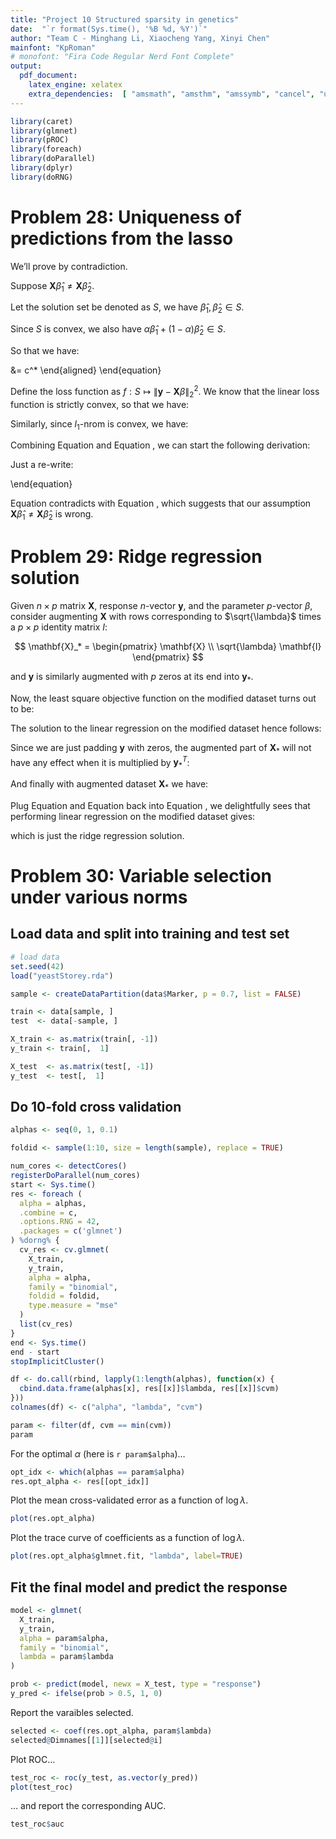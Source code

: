 ```yaml
---
title: "Project 10 Structured sparsity in genetics"
date:  "`r format(Sys.time(), '%B %d, %Y')`"
author: "Team C - Minghang Li, Xiaocheng Yang, Xinyi Chen"
mainfont: "KpRoman"
# monofont: "Fira Code Regular Nerd Font Complete"
output:
  pdf_document:
    latex_engine: xelatex
    extra_dependencies:  [ "amsmath", "amsthm", "amssymb", "cancel", "unicode-math" ]
---
```


```r
library(caret)
library(glmnet)
library(pROC)
library(foreach)
library(doParallel)
library(dplyr)
library(doRNG)
```

# Problem 28: Uniqueness of predictions from the lasso

We'll prove by contradiction.

Suppose $\mathbf{X} \hat{\beta}_1 \neq \mathbf{X} \hat{\beta}_2$.

Let the solution set be denoted as $S$, we have $\hat{\beta}_1, \hat{\beta}_2 \in S$.

Since $S$ is convex, we also have $\alpha\hat{\beta}_1 + (1 - \alpha)\hat{\beta}_2 \in S$.

So that we have:

\begin{equation} \label{eq:1}
\begin{aligned}
\frac{1}{2}
\left\lVert\
  \mathbf{y} - \mathbf{X} \left(
    \alpha\hat{\beta}_1 + (1 - \alpha)\hat{\beta}_2
  \right)
\right\rVert_2^2 +
\lambda \left\lVert
\alpha\hat{\beta}_1 + (1 - \alpha)\hat{\beta}_2
\right\rVert_1 &= c^* \\
\frac{1}{2}
\left\lVert\
  \mathbf{y} - \left(
    \alpha\mathbf{X}\hat{\beta}_1 + (1 - \alpha)\mathbf{X}\hat{\beta}_2
  \right)
\right\rVert_2^2 +
\lambda \left\lVert
  \alpha\hat{\beta}_1 + (1 - \alpha)\hat{\beta}_2
\right\rVert_1 &= c^*
\end{aligned}
\end{equation}

Define the loss function as $f: S \mapsto \lVert \mathbf{y} - \mathbf{X} \beta \rVert_2^2$.
 We know that the linear loss function is strictly convex, so that we have:

\begin{equation} \label{eq:2}
f\left(
  \alpha\hat{\beta}_1 + (1 - \alpha)\hat{\beta}_2
\right) <
\alpha f(\hat{\beta}_1) +
(1 - \alpha)f(\hat{\beta}_2)
\end{equation}

Similarly, since $l_1$-nrom is convex, we have:

\begin{equation} \label{eq:3}
\left\lVert
  \alpha\hat{\beta}_1 + (1 - \alpha)\hat{\beta}_2
\right\rVert_1
\leq
\alpha\lVert \hat{\beta}_1 \rVert_1
+ (1 - \alpha) \lVert \hat{\beta}_2 \rVert_1
\end{equation}

Combining Equation \ref{eq:2} and Equation \ref{eq:3}, we can start the
 following derivation:

\begin{equation}
\begin{split}
&\phantom{= }\frac{1}{2}
f\left(
  \alpha\hat{\beta}_1 + (1 - \alpha)\hat{\beta}_2
\right) + \lambda \left\lVert
  \alpha\hat{\beta}_1 + (1 - \alpha)\hat{\beta}_2
\right\rVert_1 \\
&<
\alpha\left(
  f(\hat{\beta}_1) + \lambda \lVert\hat{\beta}_1\rVert_1
\right) +
(1 - \alpha) \left(
  f(\hat{\beta}_2) + \lambda \lVert\hat{\beta}_2\rVert_1)
\right) \\
&= \alpha c^* + (1-\alpha) c^* \\
&= c^*
\end{split}
\end{equation}

Just a re-write:

\begin{equation} \label{eq:4}
\begin{aligned}
\frac{1}{2}
f\left(
  \alpha\hat{\beta}_1 + (1 - \alpha)\hat{\beta}_2
\right) + \lambda \left\lVert
  \alpha\hat{\beta}_1 + (1 - \alpha)\hat{\beta}_2
\right\rVert_1
&< c^* \\
\frac{1}{2}
\left\lVert\
  \mathbf{y} -\left(
    \alpha \mathbf{X} \hat{\beta}_1 + 
    (1 - \alpha) \mathbf{X} \hat{\beta}_2
  \right)
\right\rVert_2^2 +
\lambda \left\lVert
  \alpha\hat{\beta}_1 + 
  (1 - \alpha)\hat{\beta}_2
\right\rVert_1 &< c^*
\end{aligned}
\end{equation}

Equation \ref{eq:4} contradicts with Equation \ref{eq:1}, which suggests that
 our assumption $\mathbf{X} \hat{\beta}_1 \neq \mathbf{X} \hat{\beta}_2$ is wrong.

# Problem 29: Ridge regression solution

Given $n \times p$ matrix $\mathbf{X}$, response $n$-vector $\mathbf{y}$, and
 the parameter $p$-vector $\beta$, consider augmenting $\mathbf{X}$ with rows
 corresponding to $\sqrt{\lambda}$ times a $p \times p$ identity matrix $I$:

$$
\mathbf{X}_* = \begin{pmatrix}
  \mathbf{X} \\
  \sqrt{\lambda} \mathbf{I}
\end{pmatrix}
$$

and $\mathbf{y}$ is similarly augmented with $p$ zeros at its end into $\mathbf{y}_*$.

Now, the least square objective function on the modified dataset turns out to be:

\begin{equation} \label{eq:5}
\begin{split}
&\phantom{=} (\mathbf{y}_* - \mathbf{X}_* \beta)^T
(\mathbf{y}_* - \mathbf{X}_* \beta) \\
&=
  \mathbf{y}_*^T \mathbf{y}_*
- 2\mathbf{y}_*^T\mathbf{X}_*\beta
+ \beta^T\mathbf{X}_*^T\mathbf{X}_*\beta
\end{split}
\end{equation}

The solution to the linear regression on the modified dataset hence follows:

\begin{equation} \label{eq:6}
\hat{\beta} =
  (\mathbf{X}_*^T\mathbf{X}_*)^{-1}
  \mathbf{X}_*^T\mathbf{y}
\end{equation}

Since we are just padding $\mathbf{y}$ with zeros, the augmented part of
 $\mathbf{X}_*$ will not have any effect when it is multiplied by $\mathbf{y}_*^T$:

\begin{equation} \label{eq:7}
\mathbf{y}_*^T \mathbf{X}_* = \mathbf{y}^T\mathbf{X}
\end{equation}

And finally with augmented dataset $\mathbf{X}_*$ we have:

\begin{equation} \label{eq:8}
\begin{aligned}
&\phantom{=}\mathbf{X}_*^T\mathbf{X}_* \\
&= \begin{pmatrix}
  \mathbf{X}^T & \sqrt{\lambda}\mathbf{I}
\end{pmatrix} \begin{pmatrix}
  \mathbf{X} \\ \sqrt{\lambda}\mathbf{I}
\end{pmatrix} \\
&= \mathbf{X}^T\mathbf{X} + \lambda\mathbf{I}
\end{aligned}
\end{equation}

Plug Equation \ref{eq:7} and Equation \ref{eq:8} back into Equation \ref{eq:6},
 we delightfully sees that performing linear regression on the modified dataset gives:

\begin{equation}
\hat{\beta}
= (\mathbf{X}^T \mathbf{X} + \lambda \mathbf{I})^{-1}
  \mathbf{X}^T \mathbf{y}
\end{equation}

which is just the ridge regression solution.

\pagebreak

# Problem 30: Variable selection under various norms

## Load data and split into training and test set

```r
# load data
set.seed(42)
load("yeastStorey.rda")
```

```r
sample <- createDataPartition(data$Marker, p = 0.7, list = FALSE)

train <- data[sample, ]
test  <- data[-sample, ]

X_train <- as.matrix(train[, -1])
y_train <- train[,  1]

X_test  <- as.matrix(test[, -1])
y_test  <- test[,  1]
```


## Do 10-fold cross validation

```r
alphas <- seq(0, 1, 0.1)
```

```r
foldid <- sample(1:10, size = length(sample), replace = TRUE)

num_cores <- detectCores()
registerDoParallel(num_cores)
start <- Sys.time()
res <- foreach (
  alpha = alphas,
  .combine = c,
  .options.RNG = 42,
  .packages = c('glmnet')
) %dorng% {
  cv_res <- cv.glmnet(
    X_train,
    y_train,
    alpha = alpha,
    family = "binomial",
    foldid = foldid,
    type.measure = "mse"
  )
  list(cv_res)
}
end <- Sys.time()
end - start
stopImplicitCluster()
```

```r
df <- do.call(rbind, lapply(1:length(alphas), function(x) {
  cbind.data.frame(alphas[x], res[[x]]$lambda, res[[x]]$cvm)
}))
colnames(df) <- c("alpha", "lambda", "cvm")
```

```r
param <- filter(df, cvm == min(cvm))
param
```

For the optimal $\alpha$ (here is `r param$alpha`)...

```r
opt_idx <- which(alphas == param$alpha)
res.opt_alpha <- res[[opt_idx]]
```

Plot the mean cross-validated error as a function of $\log \lambda$.

```r
plot(res.opt_alpha)
```
Plot the trace curve of coefficients as a function of $\log \lambda$.

```r
plot(res.opt_alpha$glmnet.fit, "lambda", label=TRUE)
```

## Fit the final model and predict the response

```r
model <- glmnet(
  X_train,
  y_train,
  alpha = param$alpha,
  family = "binomial",
  lambda = param$lambda
)
```

```r
prob <- predict(model, newx = X_test, type = "response")
y_pred <- ifelse(prob > 0.5, 1, 0)
```

Report the varaibles selected.

```r
selected <- coef(res.opt_alpha, param$lambda)
selected@Dimnames[[1]][selected@i]
```

Plot ROC...

```r
test_roc <- roc(y_test, as.vector(y_pred))
plot(test_roc)
```

... and report the corresponding AUC.

```r
test_roc$auc
```
